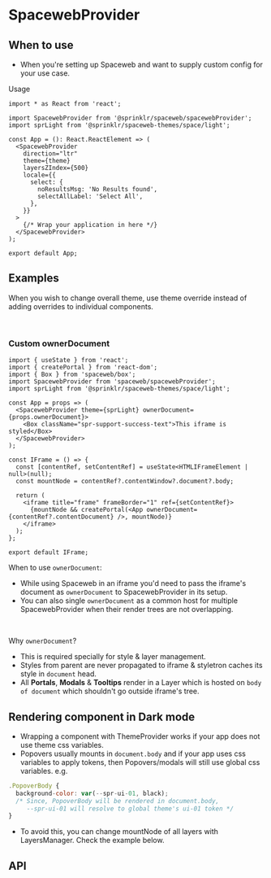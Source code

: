




# SpacewebProvider

## When to use

- When you're setting up Spaceweb and want to supply custom config for your use case.

Usage

```tsx
import * as React from 'react';

import SpacewebProvider from '@sprinklr/spaceweb/spacewebProvider';
import sprLight from '@sprinklr/spaceweb-themes/space/light';

const App = (): React.ReactElement => (
  <SpacewebProvider
    direction="ltr"
    theme={theme}
    layersZIndex={500}
    locale={{
      select: {
        noResultsMsg: 'No Results found',
        selectAllLabel: 'Select All',
      },
    }}
  >
    {/* Wrap your application in here */}
  </SpacewebProvider>
);

export default App;
```

## Examples

<Example title="Overridng Theme" path="spaceweb-provider/examples/sw-theme.js">
  <SWTheme />
</Example>

When you wish to change overall theme, use theme override instead of adding overrides to individual components.

<br />
<H3>Custom ownerDocument</H3>

```tsx
import { useState } from 'react';
import { createPortal } from 'react-dom';
import { Box } from 'spaceweb/box';
import SpacewebProvider from 'spaceweb/spacewebProvider';
import sprLight from '@sprinklr/spaceweb-themes/space/light';

const App = props => (
  <SpacewebProvider theme={sprLight} ownerDocument={props.ownerDocument}>
    <Box className="spr-support-success-text">This iframe is styled</Box>
  </SpacewebProvider>
);

const IFrame = () => {
  const [contentRef, setContentRef] = useState<HTMLIFrameElement | null>(null);
  const mountNode = contentRef?.contentWindow?.document?.body;

  return (
    <iframe title="frame" frameBorder="1" ref={setContentRef}>
      {mountNode && createPortal(<App ownerDocument={contentRef?.contentDocument} />, mountNode)}
    </iframe>
  );
};

export default IFrame;
```

When to use `ownerDocument`:

- While using Spaceweb in an iframe you'd need to pass the iframe's document as `ownerDocument` to SpacewebProvider in its setup.
- You can also single `ownerDocument` as a common host for multiple SpacewebProvider when their render trees are not overlapping.

<br />

Why `ownerDocument`?

- This is required specially for style & layer management.
- Styles from parent are never propagated to iframe & styletron caches its style in `document` head.
- All **Portals**, **Modals** & **Tooltips** render in a Layer which is hosted on `body of document` which shouldn't go outside iframe's tree.

## Rendering component in Dark mode

<Example title="Using ThemeProvider only" path="spaceweb-provider/examples/dark-theme.js">
  <DarkTheme />
</Example>

- Wrapping a component with ThemeProvider works if your app does not use theme css variables.
- Popovers usually mounts in `document.body` and if your app uses css variables to apply tokens, then Popovers/modals will still use global css variables.
  e.g.

```jsx
.PopoverBody {
  background-color: var(--spr-ui-01, black);
  /* Since, PopoverBody will be rendered in document.body,
     --spr-ui-01 will resolve to global theme's ui-01 token */
}
```

- To avoid this, you can change mountNode of all layers with LayersManager. Check the example below.

<Example title="ThemeProvider with LayersManager" path="spaceweb-provider/examples/dark-theme-with-layer.js">
  <DarkThemeWithLayer />
</Example>

## API

<ApiTable title="SpacewebProvider props" config={spacewebYardConfig} />
<ImplementationLink componentPath="spacewebProvider" />
<Exports
  component={SpacewebProvider}
  title="SpacewebProvider exports"
  path="spaceweb/spacewebProvider"
  defaultExportName="SpacewebProvider"
/>

